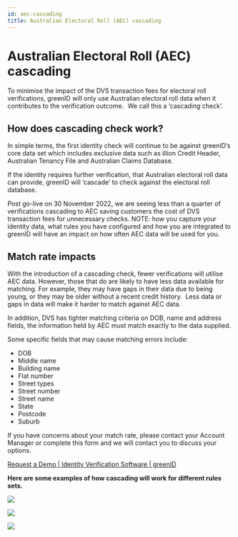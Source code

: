 ```yaml
---
id: aec-cascading
title: Australian Electoral Roll (AEC) cascading
---
```


# Australian Electoral Roll (AEC) cascading

To minimise the impact of the DVS transaction fees for electoral roll verifications, greenID will only use Australian electoral roll data when it contributes to the verification outcome.   We call this a ‘cascading check’.  

## **How does cascading check work?**

In simple terms, the first identity check will continue to be against greenID’s core data set which includes exclusive data such as illion Credit Header, Australian Tenancy File and Australian Claims Database.  

If the identity requires further verification, that Australian electoral roll data can provide, greenID will ‘cascade’ to check against the electoral roll database.

Post go-live on 30 November 2022, we are seeing less than a quarter of verifications cascading to AEC saving customers the cost of DVS transaction fees for unnecessary checks. NOTE: how you capture your identity data, what rules you have configured and how you are integrated to greenID will have an impact on how often AEC data will be used for you.

## **Match rate impacts**

With the introduction of a cascading check, fewer verifications will utilise AEC data. However, those that do are likely to have less data available for matching. For example, they may have gaps in their data due to being young, or they may be older without a recent credit history.  Less data or gaps in data will make it harder to match against AEC data.

In addition, DVS has tighter matching criteria on DOB, name and address fields, the information held by AEC must match exactly to the data supplied.

Some specific fields that may cause matching errors include:
- DOB
- Middle name
- Building name
- Flat number
- Street types
- Street number
- Street name
- State
- Postcode
- Suburb

If you have concerns about your match rate, please contact your Account Manager or complete this form and we will contact you to discuss your options. 

[Request a Demo | Identity Verification Software | greenID](https://gbg-greenid.com/request-a-demo/)


**Here are some examples of how cascading will work for different rules sets.**



![](/img/aec1.png)

![](/img/aec2.png)

![](/img/aec3.png)
